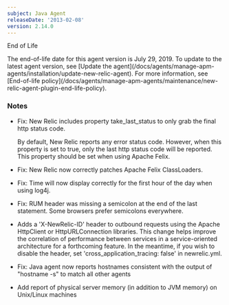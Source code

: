 ```yaml
---
subject: Java Agent
releaseDate: '2013-02-08'
version: 2.14.0
---
```


End of Life

<Callout variant="important">
  The end-of-life date for this agent version is July 29, 2019. To update to the latest agent version, see [Update the agent](/docs/agents/manage-apm-agents/installation/update-new-relic-agent). For more information, see [End-of-life policy](/docs/agents/manage-apm-agents/maintenance/new-relic-agent-plugin-end-life-policy).
</Callout>

### Notes

* Fix: New Relic includes property take_last_status to only grab the final http status code.

  By default, New Relic reports any error status code. However, when this property is set to true, only the last http status code will be reported. This property should be set when using Apache Felix.
* Fix: New Relic now correctly patches Apache Felix ClassLoaders.
* Fix: Time will now display correctly for the first hour of the day when using log4j.
* Fix: RUM header was missing a semicolon at the end of the last statement. Some browsers prefer semicolons everywhere.
* Adds a 'X-NewRelic-ID' header to outbound requests using the Apache HttpClient or HttpURLConnection libraries. This change helps improve the correlation of performance between services in a service-oriented architecture for a forthcoming feature. In the meantime, if you wish to disable the header, set 'cross_application_tracing: false' in newrelic.yml.
* Fix: Java agent now reports hostnames consistent with the output of "hostname -s" to match all other agents
* Add report of physical server memory (in addition to JVM memory) on Unix/Linux machines
